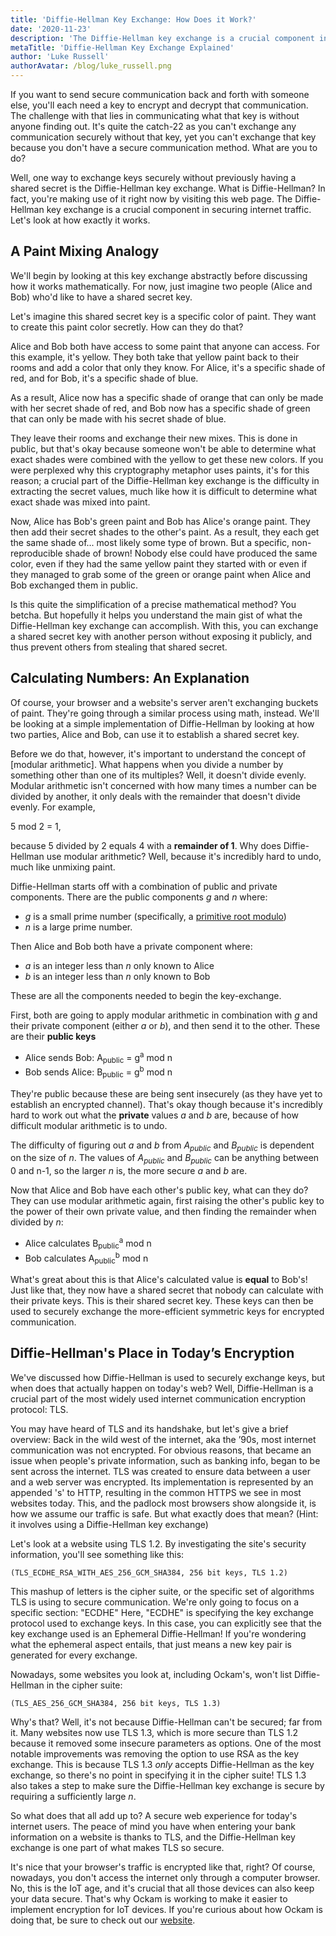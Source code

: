 ```yaml
---
title: 'Diffie-Hellman Key Exchange: How Does it Work?'
date: '2020-11-23'
description: 'The Diffie-Hellman key exchange is a crucial component in securing internet traffic.'
metaTitle: 'Diffie-Hellman Key Exchange Explained'
author: 'Luke Russell'
authorAvatar: /blog/luke_russell.png
---
```


If you want to send secure communication back and forth with someone else, you'll each need a key to encrypt and decrypt that communication. The challenge with that lies in communicating what that key is without anyone finding out. It's quite the catch-22 as you can't exchange any communication securely without that key, yet you can't exchange that key because you don't have a secure communication method. What are you to do?

Well, one way to exchange keys securely without previously having a shared secret is the Diffie-Hellman key exchange. What is Diffie-Hellman? In fact, you're making use of it right now by visiting this web page. The Diffie-Hellman key exchange is a crucial component in securing internet traffic. Let's look at how exactly it works.

## A Paint Mixing Analogy

We'll begin by looking at this key exchange abstractly before discussing how it works mathematically. For now, just imagine two people (Alice and Bob) who'd like to have a shared secret key.

Let's imagine this shared secret key is a specific color of paint. They want to create this paint color secretly. How can they do that?

Alice and Bob both have access to some paint that anyone can access. For this example, it's yellow. They both take that yellow paint back to their rooms and add a color that only they know. For Alice, it's a specific shade of red, and for Bob, it's a specific shade of blue.

As a result, Alice now has a specific shade of orange that can only be made with her secret shade of red, and Bob now has a specific shade of green that can only be made with his secret shade of blue.

They leave their rooms and exchange their new mixes. This is done in public, but that's okay because someone won't be able to determine what exact shades were combined with the yellow to get these new colors. If you were perplexed why this cryptography metaphor uses paints, it's for this reason; a crucial part of the Diffie-Hellman key exchange is the difficulty in extracting the secret values, much like how it is difficult to determine what exact shade was mixed into paint.

Now, Alice has Bob's green paint and Bob has Alice's orange paint. They then add their secret shades to the other's paint. As a result, they each get the same shade of... most likely some type of brown. But a specific, non-reproducible shade of brown! Nobody else could have produced the same color, even if they had the same yellow paint they started with or even if they managed to grab some of the green or orange paint when Alice and Bob exchanged them in public.

Is this quite the simplification of a precise mathematical method? You betcha. But hopefully it helps you understand the main gist of what the Diffie-Hellman key exchange can accomplish. With this, you can exchange a shared secret key with another person without exposing it publicly, and thus prevent others from stealing that shared secret.

## Calculating Numbers: An Explanation

Of course, your browser and a website's server aren't exchanging buckets of paint. They're going through a similar process using math, instead. We'll be looking at a simple implementation of Diffie-Hellman by looking at how two parties, Alice and Bob, can use it to establish a shared secret key.

Before we do that, however, it's important to understand the concept of [modular arithmetic]. What happens when you divide a number by something other than one of its multiples? Well, it doesn't divide evenly. Modular arithmetic isn't concerned with how many times a number can be divided by another, it only deals with the remainder that doesn't divide evenly. For example,

5 mod 2 = 1,

because 5 divided by 2 equals 4 with a **remainder of 1**. Why does Diffie-Hellman use modular arithmetic? Well, because it's incredibly hard to undo, much like unmixing paint.

Diffie-Hellman starts off with a combination of public and private components. There are the public components _g_ and _n_ where:

- _g_ is a small prime number (specifically, a [primitive root modulo](https://en.wikipedia.org/wiki/Primitive_root_modulo_n))
- _n_ is a large prime number.

Then Alice and Bob both have a private component where:

- _a_ is an integer less than _n_ only known to Alice
- _b_ is an integer less than _n_ only known to Bob

These are all the components needed to begin the key-exchange.

First, both are going to apply modular arithmetic in combination with _g_ and their private component (either _a_ or _b_), and then send it to the other. These are their **public keys**

- Alice sends Bob: A<sub>public</sub> = g<sup>a</sup> mod n
- Bob sends Alice: B<sub>public</sub> = g<sup>b</sup> mod n

They're public because these are being sent insecurely (as they have yet to establish an encrypted channel). That's okay though because it's incredibly hard to work out what the **private** values _a_ and _b_ are, because of how difficult modular arithmetic is to undo.

The difficulty of figuring out _a_ and _b_ from _A<sub>public</sub>_ and _B<sub>public</sub>_ is dependent on the size of _n_. The values of _A<sub>public</sub>_ and _B<sub>public</sub>_ can be anything between 0 and n-1, so the larger _n_ is, the more secure _a_ and _b_ are.

Now that Alice and Bob have each other's public key, what can they do? They can use modular arithmetic again, first raising the other's public key to the power of their own private value, and then finding the remainder when divided by _n_:

- Alice calculates B<sub>public</sub><sup>a</sup> mod n
- Bob calculates A<sub>public</sub><sup>b</sup> mod n

What's great about this is that Alice's calculated value is **equal** to Bob's! Just like that, they now have a shared secret that nobody can calculate with their private keys. This is their shared secret key. These keys can then be used to securely exchange the more-efficient symmetric keys for encrypted communication.

## Diffie-Hellman's Place in Today’s Encryption

We've discussed how Diffie-Hellman is used to securely exchange keys, but when does that actually happen on today's web? Well, Diffie-Hellman is a crucial part of the most widely used internet communication encryption protocol: TLS.

You may have heard of TLS and its handshake, but let's give a brief overview: Back in the wild west of the internet, aka the ’90s, most internet communication was not encrypted. For obvious reasons, that became an issue when people's private information, such as banking info, began to be sent across the internet. TLS was created to ensure data between a user and a web server was encrypted. Its implementation is represented by an appended 's' to HTTP, resulting in the common HTTPS we see in most websites today. This, and the padlock most browsers show alongside it, is how we assume our traffic is safe. But what exactly does that mean? (Hint: it involves using a Diffie-Hellman key exchange)

Let's look at a website using TLS 1.2. By investigating the site's security information, you'll see something like this:

`(TLS_ECDHE_RSA_WITH_AES_256_GCM_SHA384, 256 bit keys, TLS 1.2)`

This mashup of letters is the cipher suite, or the specific set of algorithms TLS is using to secure communication. We're only going to focus on a specific section: "ECDHE" Here, "ECDHE" is specifying the key exchange protocol used to exchange keys. In this case, you can explicitly see that the key exchange used is an Ephemeral Diffie-Hellman! If you're wondering what the ephemeral aspect entails, that just means a new key pair is generated for every exchange.

Nowadays, some websites you look at, including Ockam's, won't list Diffie-Hellman in the cipher suite:

`(TLS_AES_256_GCM_SHA384, 256 bit keys, TLS 1.3)`

Why's that? Well, it's not because Diffie-Hellman can't be secured; far from it. Many websites now use TLS 1.3, which is more secure than TLS 1.2 because it removed some insecure parameters as options. One of the most notable improvements was removing the option to use RSA as the key exchange. This is because TLS 1.3 _only_ accepts Diffie-Hellman as the key exchange, so there's no point in specifying it in the cipher suite! TLS 1.3 also takes a step to make sure the Diffie-Hellman key exchange is secure by requiring a sufficiently large _n_.

So what does that all add up to? A secure web experience for today's internet users. The peace of mind you have when entering your bank information on a website is thanks to TLS, and the Diffie-Hellman key exchange is one part of what makes TLS so secure.

It's nice that your browser's traffic is encrypted like that, right? Of course, nowadays, you don't access the internet only through a computer browser. No, this is the IoT age, and it's crucial that all those devices can also keep your data secure. That's why Ockam is working to make it easier to implement encryption for IoT devices. If you're curious about how Ockam is doing that, be sure to check out our [website](https://www.ockam.io/).
